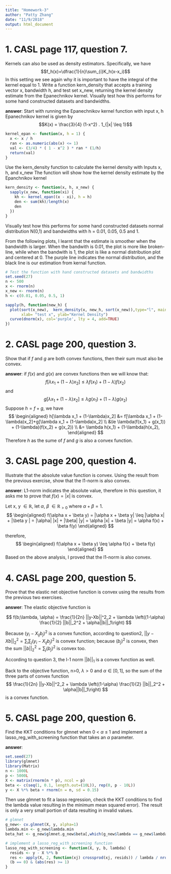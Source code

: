 ```yaml
---
title: "Homework-3"
author: "Patty Zhang"
date: "11/9/2018"
output: html_document
---
```


# 1. CASL page 117, question 7.
 Kernels can also be used as density estimators. Specifically, we have
$$f_h(x)=\dfrac{1}{n}\sum_{i}K_h(x-x_i)$$
In this setting we see again why it is important to have the integral of the kernel equal to 1. Write a function kern_density that accepts a training vector x, bandwidth h, and test set x_new, returning the kernel density estimate from the Epanechnikov kernel. Visually test how this performs for some hand constructed datasets and bandwidths.

**answer**:
Start with running the Epanechnikov kernel function with input x, h
Epanechnikov kernel is given by 
$$K(x) = \frac{3}{4} (1-x^2) . 1_{|x| \leq 1}$$
```r
kernel_epan <- function(x, h = 1) {
  x <- x / h
  ran <- as.numeric(abs(x) <= 1)
  val <- (3/4) * ( 1 - x^2 ) * ran * (1/h)
  return(val)
}
```

Use the kern_density function to calculate the kernel density with Inputs x, h, and x_new
The function will show how the kernel density estimate by the Epanchnikov kernel

```r
kern_density <- function(x, h, x_new) {
  sapply(x_new, function(xi) {
    kh <- kernel_epan((x - xi), h = h)
    den <- sum(kh)/length(x)
    den
  })
}
```

Visually test how this performs for some hand constructed datasets normal distribution N(0,1) and bandwidths with h = 0.01, 0.05, 0.5 and 1.

From the following plots, I learnt that the estimate is smoother when the bandwidth is larger. When the bandwith is 0.01, the plot is more like broken-line, while when the bandwith is 1, the plot is like a normal distribution plot and centered at 0. The purple line indicates the normal distribution, and the black line is our estimation from kernal function.

```r
# Test the function with hand constructed datasets and bandwidths
set.seed(27)
n <- 500
x <- rnorm(n)
x_new <- rnorm(n)
h <- c(0.01, 0.05, 0.5, 1)

sapply(h, function(new_h) {
  plot(sort(x_new),  kern_density(x, new_h, sort(x_new)),type="l", main=paste("bandwidth =", new_h), 
       xlab= "test x", ylab="Kernel Density") 
  curve(dnorm(x), col='purple', lty = 4, add=TRUE)
})

```

# 2. CASL page 200, question 3.
Show that if $f$ and $g$ are both convex functions, then their sum must also be convex.

**answer**:
if $f(x)$ and $g(x)$ are convex functions then we will know that:
$$
f[\lambda x_1 + (1-\lambda)x_2] \le \lambda f(x_1) + (1-\lambda)f(x_2)
$$
and
$$
g[\lambda x_1 + (1-\lambda)x_2] \le \lambda g(x_1) + (1-\lambda)g(x_2)
$$
Suppose $h=f+g$, we have 
$$
\begin{aligned}
h[\lambda x_1 + (1-\lambda)x_2] &= f[\lambda x_1 + (1-\lambda)x_2]+g[\lambda x_1 + (1-\lambda)x_2] \\
&\le \lambda(f(x_1) + g(x_1)) + (1-\lambda)(f(x_2) + g(x_2)) \\
&= \lambda h(x_1) + (1-\lambda)h(x_2),
\end{aligned}
$$
Therefore $h$ as the sume of $f$ and $g$ is also a convex function.

# 3. CASL page 200, question 4.

Illustrate that the absolute value function is convex. Using the result from the previous exercise, show that the l1-norm is also convex.

**answer**:
L1-norm indicates the absolute value, therefore in this question, it asks me to prove that $f(x) = |x|$ is convex.

Let x, y $\in \mathbb{R}$, let $\alpha$, $\beta$ $\in \mathbb{R}_{>0}$ where $\alpha + \beta = 1$.
$$
\begin{aligned}
f(\alpha x + \beta y) = |\alpha x + \beta y| \leq |\alpha x| + |\beta y | = |\alpha| |x| + |\beta| |y| = \alpha |x| + \beta |y| = \alpha f(x) + \beta f(y)
\end{aligned}
$$

therefore,
$$
\begin{aligned}
f(\alpha x + \beta y) \leq \alpha f(x) + \beta f(y)
\end{aligned}
$$
Based on the above analysis, I proved that the l1-norm is also convex.

# 4. CASL page 200, question 5.
Prove that the elastic net objective function is convex using the results from the previous two exercises.

**answer**:
The elastic objective function is 

$$
f(b;\lambda, \alpha) = \frac{1}{2n} ||y-Xb||^2_2 + \lambda \left((1-\alpha) \frac{1}{2} ||b||_2^2 + \alpha||b||_1\right)
$$

Because $(y_i-X_{ij}b_j)^2$ is a convex function, according to question2, $||y-Xb||^2_2 = \sum_i \sum_j (y_i-X_{ij}b_j)^2$ is convex function; because $(b_j)^2$ is convex, then the sum $||b||_2^2 = \sum_j (b_j)^2$ is convex too.

According to question 3, the l-1 norm $||b||_1$ is a convex function as well. 

Back to the objective function, n>0, $\lambda > 0$ and $\alpha \in [0,1]$, so the sum of the three parts of convex function 
$$
\frac{1}{2n} ||y-Xb||^2_2 + \lambda \left((1-\alpha) \frac{1}{2} ||b||_2^2 + \alpha||b||_1\right)
$$
is a convex function. 

# 5. CASL page 200, question 6.
Find the KKT conditions for glmnet when 0 < $\alpha$ ≤ 1 and implement a lasso_reg_with_screening function that takes an $\alpha$ parameter.

**answer**:
```r
set.seed(27)
library(glmnet)
library(Matrix)
n <- 1000L
p <- 5000L
X <- matrix(rnorm(n * p), ncol = p)
beta <- c(seq(1, 0.1, length.out=(10L)), rep(0, p - 10L))
y <- X %*% beta + rnorm(n = n, sd = 0.15)
```

Then use glmnet to fit a lasso regression, check the KKT conditions to find the lambda value resulting in the minimum mean squared error). The result is only a very small portion of data resulting in invalid values.

```r
# glmnet
g_new<- cv.glmnet(X, y, alpha=1)
lambda.min <- g_new$lambda.min
beta_hat <- g_new$glmnet.g_new$beta[,which(g_new$lambda == g_new$lambda.min)]

# implement a lasso_reg_with_screening function
lasso_reg_with_screening <- function(X, y, b, lambda) {
  resids <- y - X %*% b
  res <- apply(X, 2, function(xj) crossprod(xj, resids)) / lambda / nrow(X)
  (b == 0) & (abs(res) >= 1)
}
```


